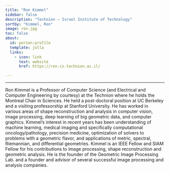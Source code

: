 ```yaml
---
title: "Ron Kimmel"
sidebar: false
description: "Technion – Israel Institute of Technology"
sortby: "Kimmel, Ron"
image: ron.jpg
toc: false
about:
  id: person-profile
  template: jolla
  links:
    - icon: link
      text: website
      href: https://ron.cs.technion.ac.il/

---
```

---

:::{#person-profile}
:::

Ron Kimmel is a Professor of Computer Science (and Electrical and Computer Engineering by courtesy) at the Technion where he holds the Montreal Chair in Sciences. He held a post-doctoral position at UC Berkeley and a visiting professorship at Stanford University. 
He has worked in various areas of shape reconstruction and analysis in computer vision, image processing, deep learning of big geometric data, and computer graphics. 
Kimmel’s interest in recent years has been understanding of machine learning, medical imaging and specifically computational oncology/pathology, precision medicine, optimization of solvers to problems with a geometric flavor, and applications of metric, spectral, Riemannian, and differential geometries. 
Kimmel is an IEEE Fellow and SIAM Fellow for his contributions to image processing, shape reconstruction and geometric analysis. 
He is the founder of the Geometric Image Processing Lab. and a founder and advisor of several successful image processing and analysis companies.